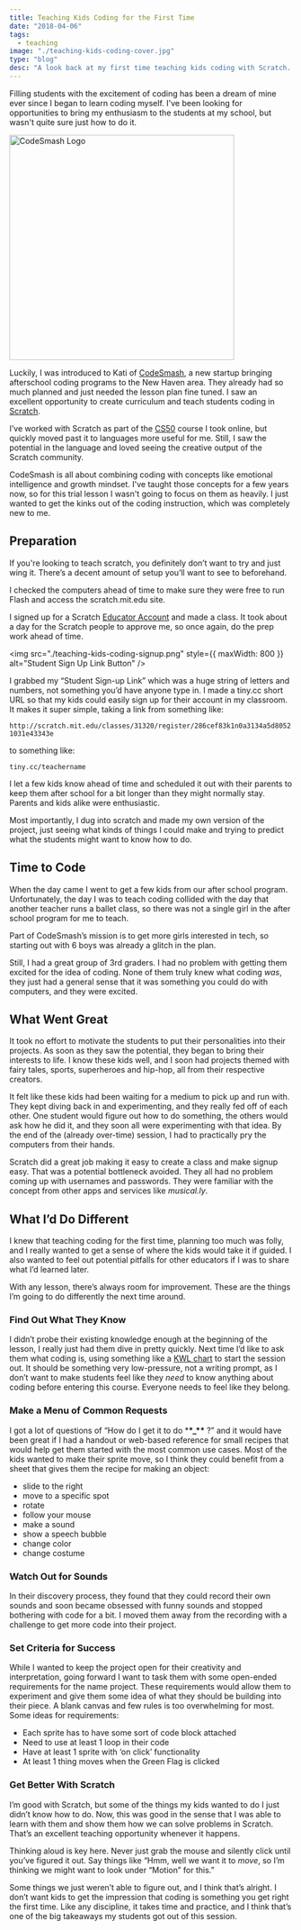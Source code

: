 ```yaml
---
title: Teaching Kids Coding for the First Time
date: "2018-04-06"
tags:
  - teaching
image: "./teaching-kids-coding-cover.jpg"
type: "blog"
desc: "A look back at my first time teaching kids coding with Scratch. Lessons learned and what I'd do next time."
---
```


Filling students with the excitement of coding has been a dream of mine ever since I began to learn coding myself. I've been looking for opportunities to bring my enthusiasm to the students at my school, but wasn't quite sure just how to do it.

<img
  src="./teaching-kids-coding-codesmash-logo.png"
  width="400px"
  alt="CodeSmash Logo"
/>

Luckily, I was introduced to Kati of <a href="http://www.codesmashlab.com" target="_blank">CodeSmash</a>, a new startup bringing afterschool coding programs to the New Haven area. They already had so much planned and just needed the lesson plan fine tuned. I saw an excellent opportunity to create curriculum and teach students coding in <a href="https://scratch.mit.edu/" target="_blank">Scratch</a>.

I’ve worked with Scratch as part of the <a href="https://cs50.yale.edu/" target="_blank">CS50</a> course I took online, but quickly moved past it to languages more useful for me. Still, I saw the potential in the language and loved seeing the creative output of the Scratch community.

CodeSmash is all about combining coding with concepts like emotional intelligence and growth mindset. I've taught those concepts for a few years now, so for this trial lesson I wasn't going to focus on them as heavily. I just wanted to get the kinks out of the coding instruction, which was completely new to me.

## Preparation

If you're looking to teach scratch, you definitely don’t want to try and just wing it. There’s a decent amount of setup you’ll want to see to beforehand.

I checked the computers ahead of time to make sure they were free to run Flash and access the scratch.mit.edu site.

I signed up for a Scratch <a href="https://scratch.mit.edu/educators/" target="_blank">Educator Account</a> and made a class. It took about a day for the Scratch people to approve me, so once again, do the prep work ahead of time.

<img
  src="./teaching-kids-coding-signup.png"
  style={{ maxWidth: 800 }}
  alt="Student Sign Up Link Button"
/>

I grabbed my “Student Sign-up Link” which was a huge string of letters and numbers, not something you’d have anyone type in. I made a tiny.cc short URL so that my kids could easily sign up for their account in my classroom. It makes it super simple, taking a link from something like:

`http://scratch.mit.edu/classes/31320/register/286cef83k1n0a3134a5d80521031e43343e`

to something like:

`tiny.cc/teachername`

I let a few kids know ahead of time and scheduled it out with their parents to keep them after school for a bit longer than they might normally stay. Parents and kids alike were enthusiastic.

Most importantly, I dug into scratch and made my own version of the project, just seeing what kinds of things I could make and trying to predict what the students might want to know how to do.

## Time to Code

When the day came I went to get a few kids from our after school program. Unfortunately, the day I was to teach coding collided with the day that another teacher runs a ballet class, so there was not a single girl in the after school program for me to teach.

Part of CodeSmash’s mission is to get more girls interested in tech, so starting out with 6 boys was already a glitch in the plan.

Still, I had a great group of 3rd graders. I had no problem with getting them excited for the idea of coding. None of them truly knew what coding _was_, they just had a general sense that it was something you could do with computers, and they were excited.

## What Went Great

It took no effort to motivate the students to put their personalities into their projects. As soon as they saw the potential, they began to bring their interests to life. I know these kids well, and I soon had projects themed with fairy tales, sports, superheroes and hip-hop, all from their respective creators.

It felt like these kids had been waiting for a medium to pick up and run with. They kept diving back in and experimenting, and they really fed off of each other. One student would figure out how to do something, the others would ask how he did it, and they soon all were experimenting with that idea. By the end of the (already over-time) session, I had to practically pry the computers from their hands.

Scratch did a great job making it easy to create a class and make signup easy. That was a potential bottleneck avoided. They all had no problem coming up with usernames and passwords. They were familiar with the concept from other apps and services like _musical.ly_.

## What I’d Do Different

I knew that teaching coding for the first time, planning too much was folly, and I really wanted to get a sense of where the kids would take it if guided. I also wanted to feel out potential pitfalls for other educators if I was to share what I’d learned later.

With any lesson, there’s always room for improvement. These are the things I’m going to do differently the next time around.

### Find Out What They Know

I didn’t probe their existing knowledge enough at the beginning of the lesson, I really just had them dive in pretty quickly. Next time I’d like to ask them what coding is, using something like a [KWL chart](https://www.facinghistory.org/resource-library/teaching-strategies/k-w-l-charts) to start the session out. It should be something very low-pressure, not a writing prompt, as I don’t want to make students feel like they _need_ to know anything about coding before entering this course. Everyone needs to feel like they belong.

### Make a Menu of Common Requests

I got a lot of questions of “How do I get it to do \***\*\_\*\*** ?” and it would have been great if I had a handout or web-based reference for small recipes that would help get them started with the most common use cases. Most of the kids wanted to make their sprite move, so I think they could benefit from a sheet that gives them the recipe for making an object:

- slide to the right
- move to a specific spot
- rotate
- follow your mouse
- make a sound
- show a speech bubble
- change color
- change costume

### Watch Out for Sounds

In their discovery process, they found that they could record their own sounds and soon became obsessed with funny sounds and stopped bothering with code for a bit. I moved them away from the recording with a challenge to get more code into their project.

### Set Criteria for Success

While I wanted to keep the project open for their creativity and interpretation, going forward I want to task them with some open-ended requirements for the name project. These requirements would allow them to experiment and give them some idea of what they should be building into their piece. A blank canvas and few rules is too overwhelming for most. Some ideas for requirements:

- Each sprite has to have some sort of code block attached
- Need to use at least 1 loop in their code
- Have at least 1 sprite with ‘on click’ functionality
- At least 1 thing moves when the Green Flag is clicked

### Get Better With Scratch

I’m good with Scratch, but some of the things my kids wanted to do I just didn’t know how to do. Now, this was good in the sense that I was able to learn with them and show them how we can solve problems in Scratch. That’s an excellent teaching opportunity whenever it happens.

Thinking aloud is key here. Never just grab the mouse and silently click until you’ve figured it out. Say things like “Hmm, well we want it to _move_, so I’m thinking we might want to look under “Motion” for this.”

Some things we just weren’t able to figure out, and I think that’s alright. I don’t want kids to get the impression that coding is something you get right the first time. Like any discipline, it takes time and practice, and I think that’s one of the big takeaways my students got out of this session.
